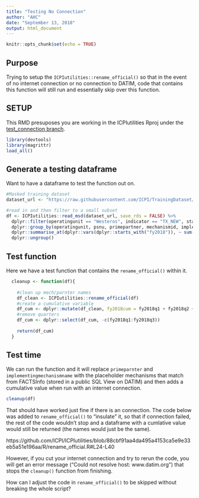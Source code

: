```yaml
---
title: "Testing No Connection"
author: "AHC"
date: "September 13, 2018"
output: html_document
---
```


```r
knitr::opts_chunk$set(echo = TRUE)
```

## Purpose

Trying to setup the `ICPIutilities::rename_official()` so that in the event of no internet connection or no connection to DATIM, code that contains this function will still run and essentially skip over this function.

## SETUP

This RMD presuposes you are working in the ICPIutilities Rproj under the [test_connection branch](https://github.com/ICPI/ICPIutilities/blob/test_connection/R/rename_official.R).

```r
library(devtools)
library(magrittr)
load_all()
```

## Generate a testing dataframe

Want to have a dataframe to test the function out on.

```r
#Masked training dataset
dataset_url <- "https://raw.githubusercontent.com/ICPI/TrainingDataset/master/Output/MER_Structured_TRAINING_Dataset_PSNU_IM_FY17-18_20180815_v1_1.txt"

#read in and then filter to a small subset
df <- ICPIutilities::read_msd(dataset_url, save_rds = FALSE) %>% 
  dplyr::filter(operatingunit == "Westeros", indicator == "TX_NEW", standardizeddisaggregate == "Total Numerator") %>% 
  dplyr::group_by(operatingunit, psnu, primepartner, mechanismid, implementingmechanismname, indicator) %>% 
  dplyr::summarise_at(dplyr::vars(dplyr::starts_with("fy2018")), ~ sum(., na.rm = TRUE)) %>% 
  dplyr::ungroup()
```

## Test function
Here we have a test function that contains the `rename_official()` within it.

```r
  cleanup <- function(df){
    
    #clean up mech/parnter names
    df_clean <- ICPIutilities::rename_official(df)
    #create a cumulative variable
    df_cum <- dplyr::mutate(df_clean, fy2018cum = fy2018q1 + fy2018q2 + fy2018q3)
    #remove quarters
    df_cum <- dplyr::select(df_cum, -c(fy2018q1:fy2018q3))
    
    return(df_cum)
  }
```

## Test time
We can run the function and it will replace `primeparnter` and `implementingmechanismname` with the placeholder mechanisms that match from FACTSInfo (stored in a public SQL View on DATIM) and then adds a cumulative value when run with an internet connection.

```r
cleanup(df)
```

That should have worked just fine if there is an connection. The code below was added to `rename_official()` to "insulate" it, so that if connection failed, the rest of the code wouldn't stop and a dataframe with a cumlative value would still be returned (the names would just be the same).

https://github.com/ICPI/ICPIutilities/blob/88cbf91aa4da495a4153ca5e9e33eb5a51e196aa/R/rename_official.R#L24-L40

However, if you cut your internet connection and try to rerun the code, you will get an error message ("Could not resolve host: www.datim.org") that stops the `cleanup()` function from finishing.

How can I adjust the code in `rename_official()` to be skipped without breaking the whole script?
